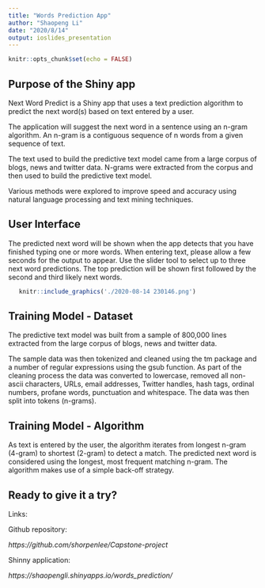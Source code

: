 ```yaml
---
title: "Words Prediction App"
author: "Shaopeng Li"
date: "2020/8/14"
output: ioslides_presentation
---
```


```r
knitr::opts_chunk$set(echo = FALSE)
```

  
## Purpose of the Shiny app
  
Next Word Predict is a Shiny app that uses a text prediction algorithm to predict the next word(s) based on text entered by a user.

The application will suggest the next word in a sentence using an n-gram algorithm. An n-gram is a contiguous sequence of n words from a given sequence of text.

The text used to build the predictive text model came from a large corpus of blogs, news and twitter data. N-grams were extracted from the corpus and then used to build the predictive text model.

Various methods were explored to improve speed and accuracy using natural language processing and text mining techniques.

## User Interface

The predicted next word will be shown when the app detects that you have finished typing one or more words. When entering text, please allow a few seconds for the output to appear. Use the slider tool to select up to three next word predictions. The top prediction will be shown first followed by the second and third likely next words.
```r
   knitr::include_graphics('./2020-08-14 230146.png')
```

## Training Model - Dataset

The predictive text model was built from a sample of 800,000 lines extracted from the large corpus of blogs, news and twitter data.

The sample data was then tokenized and cleaned using the tm package and a number of regular expressions using the gsub function. As part of the cleaning process the data was converted to lowercase, removed all non-ascii characters, URLs, email addresses, Twitter handles, hash tags, ordinal numbers, profane words, punctuation and whitespace. The data was then split into tokens (n-grams).

## Training Model - Algorithm

As text is entered by the user, the algorithm iterates from longest n-gram (4-gram) to shortest (2-gram) to detect a match. The predicted next word is considered using the longest, most frequent matching n-gram. The algorithm makes use of a simple back-off strategy.


## Ready to give it a try?

Links:

Github repository:

*https://github.com/shorpenlee/Capstone-project*

Shinny application: 

*https://shaopengli.shinyapps.io/words_prediction/*
